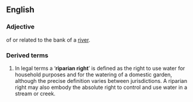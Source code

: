 ==English==
===Adjective===
of or related to the bank of a [[river]].


=== Derived terms ===

# In legal terms a ‘'''riparian right'''’ is defined as the right to use water for household purposes and for the watering of a domestic garden, although the precise definition varies between jurisdictions.  A riparian right may also embody the absolute right to control and use water in a stream or creek.